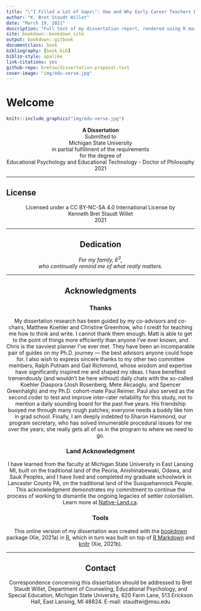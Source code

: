 ```yaml
--- 
title: "\"I Filled a Lot of Gaps\": How and Why Early Career Teachers Expand Induction Support Systems with Social Media"
author: "K. Bret Staudt Willet"
date: "March 19, 2021"
description: "Full text of my dissertation report, rendered using R markdown and the 'bookdown' package."
site: bookdown::bookdown_site
output: bookdown::gitbook
documentclass: book
bibliography: [book.bib]
biblio-style: apalike
link-citations: yes
github-repo: bretsw/dissertation-proposal-text
cover-image: "img/edu-verse.jpg"
---
```


# Welcome {.unnumbered}

```r
knitr::include_graphics("img/edu-verse.jpg")
```

<center>**A Dissertation**</center>
<center>Submitted to</center>
<center>Michigan State University</center>
<center>in partial fulfillment of the requirements</center>
<center>for the degree of</center>
<center>Educational Psychology and Educational Technology - Doctor of Philosophy</center>
<center>2021</center>

<hr>

## License {.unnumbered}

<center>Licensed under a CC BY-NC-SA 4.0 International License by<c/enter>
<center>Kenneth Bret Staudt Willet</center>
<center>2021</center>

<hr>

## Dedication {.unnumbered}

<center><i>For my family, E<sup>3</sup>,</i></center>
<center><i>who continually remind me of what really matters.</i></center>

<hr>

## Acknowledgments {.unnumbered}

### Thanks {.unnumbered}

My dissertation research has been guided by my co-advisors and co-chairs, Matthew Koehler and Christine Greenhow, who I credit for teaching me how to think and write. I cannot thank them enough. Matt is able to get to the point of things more efficiently than anyone I’ve ever known, and Chris is the savviest planner I’ve ever met. They have been an incomparable pair of guides on my Ph.D. journey &mdash; the best advisors anyone could hope for. I also wish to express sincere thanks to my other two committee members, Ralph Putnam and Gail Richmond, whose wisdom and expertise have significantly inspired me and shaped my ideas. I have benefited tremendously (and wouldn’t be here without) daily chats with the so-called Koehler Diaspora (Josh Rosenberg, Mete Akcaoglu, and Spencer Greenhalgh) and my Ph.D. cohort-mate Paul Reimer. Paul also served as the second coder to test and improve inter-rater reliability for this study, not to mention a daily sounding board for the past five years. His friendship buoyed me through many rough patches; everyone needs a buddy like him in grad school. Finally, I am deeply indebted to Sharon Hammond, our program secretary, who has solved innumerable procedural issues for me over the years; she really gets all of us in the program to where we need to go.

### Land Acknowledgment {.unnumbered}

I have learned from the faculty at Michigan State University in East Lansing MI, built on the traditional land of the Peoria, Anishinabewaki, Odawa, and Sauk Peoples, and I have lived and completed my graduate schoolwork in Lancaster County PA, on the traditional land of the Susquehannock People. This acknowledgment demonstrates my commitment to continue the process of working to dismantle the ongoing legacies of settler colonialism. Learn more at [Native-Land.ca](https://native-land.ca/).

### Tools {.unnumbered}

This online version of my dissertation was created with the [bookdown](https://github.com/rstudio/bookdown) package (Xie, 2021a) in [R](https://www.r-project.org/), which in turn was built on top of [R Markdown](https://rmarkdown.rstudio.com/) and [knitr](https://github.com/yihui/knitr) (Xie, 2021b).

<hr>

## Contact {.unnumbered}

Correspondence concerning this dissertation should be addressed to Bret Staudt Willet, Department of Counseling, Educational Psychology, and Special Education, Michigan State University, 620 Farm Lane, 513 Erickson Hall, East Lansing, MI 48824. E-mail: staudtwi@msu.edu



